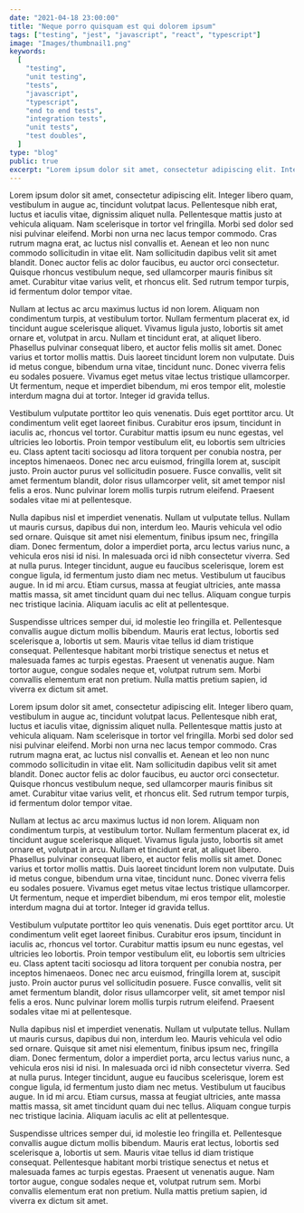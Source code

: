 ```yaml
---
date: "2021-04-18 23:00:00"
title: "Neque porro quisquam est qui dolorem ipsum"
tags: ["testing", "jest", "javascript", "react", "typescript"]
image: "Images/thumbnail1.png"
keywords:
  [
    "testing",
    "unit testing",
    "tests",
    "javascript",
    "typescript",
    "end to end tests",
    "integration tests",
    "unit tests",
    "test doubles",
  ]
type: "blog"
public: true
excerpt: "Lorem ipsum dolor sit amet, consectetur adipiscing elit. Integer libero quam, vestibulum in augue ac, tincidunt volutpat lacus. Pellentesque nibh erat, luctus et iaculis vitae, dignissim aliquet nulla. Pellentesque mattis justo at vehicula aliquam."
---
```



Lorem ipsum dolor sit amet, consectetur adipiscing elit. Integer libero quam, vestibulum in augue ac, tincidunt volutpat lacus. Pellentesque nibh erat, luctus et iaculis vitae, dignissim aliquet nulla. Pellentesque mattis justo at vehicula aliquam. Nam scelerisque in tortor vel fringilla. Morbi sed dolor sed nisi pulvinar eleifend. Morbi non urna nec lacus tempor commodo. Cras rutrum magna erat, ac luctus nisl convallis et. Aenean et leo non nunc commodo sollicitudin in vitae elit. Nam sollicitudin dapibus velit sit amet blandit. Donec auctor felis ac dolor faucibus, eu auctor orci consectetur. Quisque rhoncus vestibulum neque, sed ullamcorper mauris finibus sit amet. Curabitur vitae varius velit, et rhoncus elit. Sed rutrum tempor turpis, id fermentum dolor tempor vitae.

Nullam at lectus ac arcu maximus luctus id non lorem. Aliquam non condimentum turpis, at vestibulum tortor. Nullam fermentum placerat ex, id tincidunt augue scelerisque aliquet. Vivamus ligula justo, lobortis sit amet ornare et, volutpat in arcu. Nullam et tincidunt erat, at aliquet libero. Phasellus pulvinar consequat libero, et auctor felis mollis sit amet. Donec varius et tortor mollis mattis. Duis laoreet tincidunt lorem non vulputate. Duis id metus congue, bibendum urna vitae, tincidunt nunc. Donec viverra felis eu sodales posuere. Vivamus eget metus vitae lectus tristique ullamcorper. Ut fermentum, neque et imperdiet bibendum, mi eros tempor elit, molestie interdum magna dui at tortor. Integer id gravida tellus.

Vestibulum vulputate porttitor leo quis venenatis. Duis eget porttitor arcu. Ut condimentum velit eget laoreet finibus. Curabitur eros ipsum, tincidunt in iaculis ac, rhoncus vel tortor. Curabitur mattis ipsum eu nunc egestas, vel ultricies leo lobortis. Proin tempor vestibulum elit, eu lobortis sem ultricies eu. Class aptent taciti sociosqu ad litora torquent per conubia nostra, per inceptos himenaeos. Donec nec arcu euismod, fringilla lorem at, suscipit justo. Proin auctor purus vel sollicitudin posuere. Fusce convallis, velit sit amet fermentum blandit, dolor risus ullamcorper velit, sit amet tempor nisl felis a eros. Nunc pulvinar lorem mollis turpis rutrum eleifend. Praesent sodales vitae mi at pellentesque.

Nulla dapibus nisl et imperdiet venenatis. Nullam ut vulputate tellus. Nullam ut mauris cursus, dapibus dui non, interdum leo. Mauris vehicula vel odio sed ornare. Quisque sit amet nisi elementum, finibus ipsum nec, fringilla diam. Donec fermentum, dolor a imperdiet porta, arcu lectus varius nunc, a vehicula eros nisi id nisi. In malesuada orci id nibh consectetur viverra. Sed at nulla purus. Integer tincidunt, augue eu faucibus scelerisque, lorem est congue ligula, id fermentum justo diam nec metus. Vestibulum ut faucibus augue. In id mi arcu. Etiam cursus, massa at feugiat ultricies, ante massa mattis massa, sit amet tincidunt quam dui nec tellus. Aliquam congue turpis nec tristique lacinia. Aliquam iaculis ac elit at pellentesque.

Suspendisse ultrices semper dui, id molestie leo fringilla et. Pellentesque convallis augue dictum mollis bibendum. Mauris erat lectus, lobortis sed scelerisque a, lobortis ut sem. Mauris vitae tellus id diam tristique consequat. Pellentesque habitant morbi tristique senectus et netus et malesuada fames ac turpis egestas. Praesent ut venenatis augue. Nam tortor augue, congue sodales neque et, volutpat rutrum sem. Morbi convallis elementum erat non pretium. Nulla mattis pretium sapien, id viverra ex dictum sit amet.

<SubscribingBlock />

Lorem ipsum dolor sit amet, consectetur adipiscing elit. Integer libero quam, vestibulum in augue ac, tincidunt volutpat lacus. Pellentesque nibh erat, luctus et iaculis vitae, dignissim aliquet nulla. Pellentesque mattis justo at vehicula aliquam. Nam scelerisque in tortor vel fringilla. Morbi sed dolor sed nisi pulvinar eleifend. Morbi non urna nec lacus tempor commodo. Cras rutrum magna erat, ac luctus nisl convallis et. Aenean et leo non nunc commodo sollicitudin in vitae elit. Nam sollicitudin dapibus velit sit amet blandit. Donec auctor felis ac dolor faucibus, eu auctor orci consectetur. Quisque rhoncus vestibulum neque, sed ullamcorper mauris finibus sit amet. Curabitur vitae varius velit, et rhoncus elit. Sed rutrum tempor turpis, id fermentum dolor tempor vitae.

Nullam at lectus ac arcu maximus luctus id non lorem. Aliquam non condimentum turpis, at vestibulum tortor. Nullam fermentum placerat ex, id tincidunt augue scelerisque aliquet. Vivamus ligula justo, lobortis sit amet ornare et, volutpat in arcu. Nullam et tincidunt erat, at aliquet libero. Phasellus pulvinar consequat libero, et auctor felis mollis sit amet. Donec varius et tortor mollis mattis. Duis laoreet tincidunt lorem non vulputate. Duis id metus congue, bibendum urna vitae, tincidunt nunc. Donec viverra felis eu sodales posuere. Vivamus eget metus vitae lectus tristique ullamcorper. Ut fermentum, neque et imperdiet bibendum, mi eros tempor elit, molestie interdum magna dui at tortor. Integer id gravida tellus.

Vestibulum vulputate porttitor leo quis venenatis. Duis eget porttitor arcu. Ut condimentum velit eget laoreet finibus. Curabitur eros ipsum, tincidunt in iaculis ac, rhoncus vel tortor. Curabitur mattis ipsum eu nunc egestas, vel ultricies leo lobortis. Proin tempor vestibulum elit, eu lobortis sem ultricies eu. Class aptent taciti sociosqu ad litora torquent per conubia nostra, per inceptos himenaeos. Donec nec arcu euismod, fringilla lorem at, suscipit justo. Proin auctor purus vel sollicitudin posuere. Fusce convallis, velit sit amet fermentum blandit, dolor risus ullamcorper velit, sit amet tempor nisl felis a eros. Nunc pulvinar lorem mollis turpis rutrum eleifend. Praesent sodales vitae mi at pellentesque.

Nulla dapibus nisl et imperdiet venenatis. Nullam ut vulputate tellus. Nullam ut mauris cursus, dapibus dui non, interdum leo. Mauris vehicula vel odio sed ornare. Quisque sit amet nisi elementum, finibus ipsum nec, fringilla diam. Donec fermentum, dolor a imperdiet porta, arcu lectus varius nunc, a vehicula eros nisi id nisi. In malesuada orci id nibh consectetur viverra. Sed at nulla purus. Integer tincidunt, augue eu faucibus scelerisque, lorem est congue ligula, id fermentum justo diam nec metus. Vestibulum ut faucibus augue. In id mi arcu. Etiam cursus, massa at feugiat ultricies, ante massa mattis massa, sit amet tincidunt quam dui nec tellus. Aliquam congue turpis nec tristique lacinia. Aliquam iaculis ac elit at pellentesque.

Suspendisse ultrices semper dui, id molestie leo fringilla et. Pellentesque convallis augue dictum mollis bibendum. Mauris erat lectus, lobortis sed scelerisque a, lobortis ut sem. Mauris vitae tellus id diam tristique consequat. Pellentesque habitant morbi tristique senectus et netus et malesuada fames ac turpis egestas. Praesent ut venenatis augue. Nam tortor augue, congue sodales neque et, volutpat rutrum sem. Morbi convallis elementum erat non pretium. Nulla mattis pretium sapien, id viverra ex dictum sit amet.


